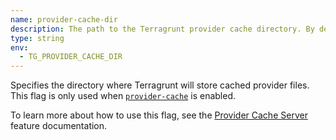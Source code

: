 ```yaml
---
name: provider-cache-dir
description: The path to the Terragrunt provider cache directory. By default, 'terragrunt/providers' folder in the user cache directory.
type: string
env:
  - TG_PROVIDER_CACHE_DIR
---
```


Specifies the directory where Terragrunt will store cached provider files. This flag is only used when [`provider-cache`](#provider-cache) is enabled.

To learn more about how to use this flag, see the [Provider Cache Server](/docs/features/provider-cache-server) feature documentation.
